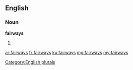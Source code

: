 ==English==

===Noun===
'''fairways'''

# {{plural of|[[fairway]]}}

[[Category:English plurals]]

[[ar:fairways]]
[[fr:fairways]]
[[ku:fairways]]
[[mg:fairways]]
[[my:fairways]]